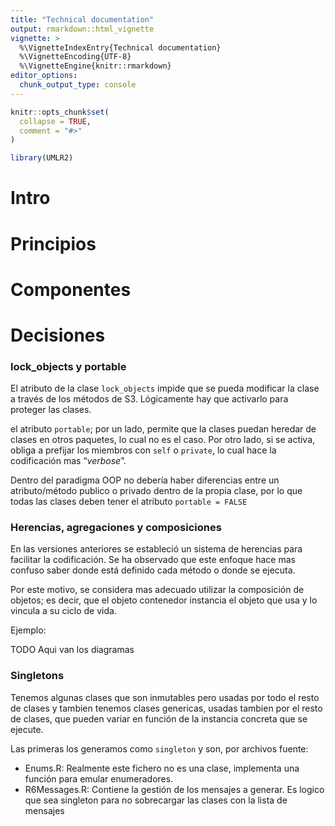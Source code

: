 ```yaml
---
title: "Technical documentation"
output: rmarkdown::html_vignette
vignette: >
  %\VignetteIndexEntry{Technical documentation}
  %\VignetteEncoding{UTF-8}
  %\VignetteEngine{knitr::rmarkdown}
editor_options: 
  chunk_output_type: console
---
```


```r
knitr::opts_chunk$set(
  collapse = TRUE,
  comment = "#>"
)
```

```r
library(UMLR2)
```

# Intro

# Principios

# Componentes


# Decisiones

### lock_objects y portable

El atributo de la clase `lock_objects` impide que se pueda modificar la clase a través de los métodos de S3. 
Lógicamente hay que activarlo para proteger las clases.

el atributo `portable`; por un lado, permite que la clases puedan heredar de clases en otros paquetes, lo cual no es el caso. 
Por otro lado, si se activa, obliga a prefijar los miembros con `self` o `private`, lo cual hace la codificación mas "_verbose_".

Dentro del paradigma OOP no debería haber diferencias entre un atributo/método publico o privado dentro de la propia clase, por lo que todas las clases deben tener el atributo `portable = FALSE`

### Herencias, agregaciones y composiciones

En las versiones anteriores se estableció un sistema de herencias para facilitar la codificación. Se ha observado que este enfoque hace mas confuso saber donde está definido cada método o donde se ejecuta.

Por este motivo, se considera mas adecuado utilizar la composición de objetos; es decir, que el objeto contenedor instancia el objeto que usa y lo vincula a su ciclo de vida.

Ejemplo:

TODO Aqui van los diagramas

### Singletons 

Tenemos algunas clases que son inmutables pero usadas por todo el resto de clases y tambien tenemos clases genericas, usadas tambien por el resto de clases, que pueden variar en función de la instancia concreta que se ejecute.

Las primeras los generamos como `singleton` y son, por archivos fuente:

- Enums.R: Realmente este fichero no es una clase, implementa una función para emular enumeradores.
- R6Messages.R: Contiene la gestión de los mensajes a generar. Es logico que sea singleton para no sobrecargar las clases con la lista de mensajes

